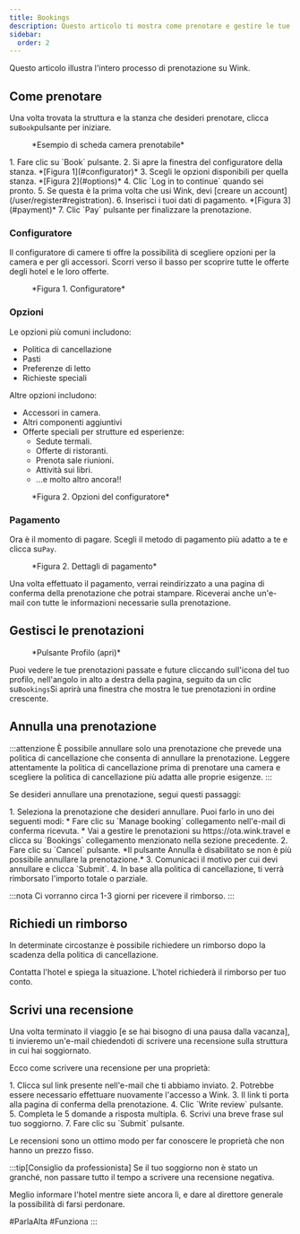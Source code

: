 ```yaml
---
title: Bookings
description: Questo articolo ti mostra come prenotare e gestire le tue prenotazioni su Wink
sidebar:
  order: 2
---
```


Questo articolo illustra l'intero processo di prenotazione su Wink.

## Come prenotare

Una volta trovata la struttura e la stanza che desideri prenotare, clicca su`Book`pulsante per iniziare.

<figure>
  <CloudinaryImage width="350" height="819" resize="scale" quality="best" alt="Carta camera prenotabile" src="academy/guest-room-card" errorImage="noimage_opaque_nyrtl0.png" />

  <figcaption>*Esempio di scheda camera prenotabile*</figcaption>
</figure>


<Steps>
  1. Fare clic su `Book` pulsante.
  2. Si apre la finestra del configuratore della stanza. *[Figura 1](#configurator)*
  3. Scegli le opzioni disponibili per quella stanza. *[Figura 2](#options)*
  4. Clic `Log in to continue` quando sei pronto.
  5. Se questa è la prima volta che usi Wink, devi [creare un account](/user/register#registration).
  6. Inserisci i tuoi dati di pagamento. *[Figura 3](#payment)*
  7. Clic `Pay` pulsante per finalizzare la prenotazione.
</Steps>


### Configuratore

Il configuratore di camere ti offre la possibilità di scegliere opzioni per la camera e per gli accessori.
Scorri verso il basso per scoprire tutte le offerte degli hotel e le loro offerte.

<figure>
  <CloudinaryImage width="700" height="1176" resize="scale" quality="best" alt="Configuratore di stanze" src="academy/room-configurator-1" errorImage="noimage_opaque_nyrtl0.png" />

  <figcaption>*Figura 1. Configuratore*</figcaption>
</figure>


### Opzioni

Le opzioni più comuni includono:

* Politica di cancellazione
* Pasti
* Preferenze di letto
* Richieste speciali

Altre opzioni includono:

* Accessori in camera.
* Altri componenti aggiuntivi
* Offerte speciali per strutture ed esperienze:
  * Sedute termali.
  * Offerte di ristoranti.
  * Prenota sale riunioni.
  * Attività sui libri.
  * ...e molto altro ancora!!

<figure>
  <CloudinaryImage width="700" height="1176" resize="scale" quality="best" alt="Configuratore di stanze" src="academy/room-configurator-2" errorImage="noimage_opaque_nyrtl0.png" />

  <figcaption>*Figura 2. Opzioni del configuratore*</figcaption>
</figure>


### Pagamento

Ora è il momento di pagare. Scegli il metodo di pagamento più adatto a te e clicca su`Pay`.

<figure>
  <CloudinaryImage width="700" height="1141" resize="scale" quality="best" alt="Dettagli di pagamento" src="academy/payment-modal" errorImage="noimage_opaque_nyrtl0.png" />

  <figcaption>*Figura 2. Dettagli di pagamento*</figcaption>
</figure>


Una volta effettuato il pagamento, verrai reindirizzato a una pagina di conferma della prenotazione che potrai stampare. Riceverai anche un'e-mail con tutte le informazioni necessarie sulla prenotazione.

## Gestisci le prenotazioni

<figure>
  <CloudinaryImage width="350" height="404" resize="scale" quality="best" alt="Pulsante Account una volta autenticato" src="academy/account-button-auth-open" errorImage="noimage_opaque_nyrtl0.png" />

  <figcaption>*Pulsante Profilo (apri)*</figcaption>
</figure>


Puoi vedere le tue prenotazioni passate e future cliccando sull'icona del tuo profilo, nell'angolo in alto a destra della pagina, seguito da un clic su`Bookings`Si aprirà una finestra che mostra le tue prenotazioni in ordine crescente.

## Annulla una prenotazione

:::attenzione
È possibile annullare solo una prenotazione che prevede una politica di cancellazione che consenta di annullare la prenotazione. Leggere attentamente la politica di cancellazione prima di prenotare una camera e scegliere la politica di cancellazione più adatta alle proprie esigenze.
:::

Se desideri annullare una prenotazione, segui questi passaggi:

<Steps>
  1. Seleziona la prenotazione che desideri annullare. Puoi farlo in uno dei seguenti modi:
     * Fare clic su `Manage booking` collegamento nell'e-mail di conferma ricevuta.
     * Vai a gestire le prenotazioni su https://ota.wink.travel e clicca su `Bookings` collegamento menzionato nella sezione precedente.
  2. Fare clic su `Cancel` pulsante. *Il pulsante Annulla è disabilitato se non è più possibile annullare la prenotazione.*
  3. Comunicaci il motivo per cui devi annullare e clicca `Submit`.
  4. In base alla politica di cancellazione, ti verrà rimborsato l'importo totale o parziale.
</Steps>


:::nota
Ci vorranno circa 1-3 giorni per ricevere il rimborso.
:::

## Richiedi un rimborso

In determinate circostanze è possibile richiedere un rimborso dopo la scadenza della politica di cancellazione.

Contatta l'hotel e spiega la situazione. L'hotel richiederà il rimborso per tuo conto.

## Scrivi una recensione

Una volta terminato il viaggio \[e se hai bisogno di una pausa dalla vacanza], ti invieremo un'e-mail chiedendoti di scrivere una recensione sulla struttura in cui hai soggiornato.

Ecco come scrivere una recensione per una proprietà:

<Steps>
  1. Clicca sul link presente nell'e-mail che ti abbiamo inviato.
  2. Potrebbe essere necessario effettuare nuovamente l'accesso a Wink.
  3. Il link ti porta alla pagina di conferma della prenotazione.
  4. Clic `Write review` pulsante.
  5. Completa le 5 domande a risposta multipla.
  6. Scrivi una breve frase sul tuo soggiorno.
  7. Fare clic su `Submit` pulsante.
</Steps>


Le recensioni sono un ottimo modo per far conoscere le proprietà che non hanno un prezzo fisso.

:::tip\[Consiglio da professionista]
Se il tuo soggiorno non è stato un granché, non passare tutto il tempo a scrivere una recensione negativa.

Meglio informare l'hotel mentre siete ancora lì, e dare al direttore generale la possibilità di farsi perdonare.

\#ParlaAlta #Funziona
:::

